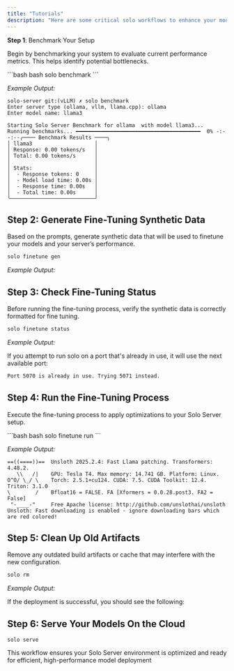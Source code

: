 ```yaml
---
title: "Tutorials"
description: "Here are some critical solo workflows to enhance your model deployment and optimization"
---
```




**Step 1**: Benchmark Your Setup

Begin by benchmarking your system to evaluate current performance metrics. This helps identify potential bottlenecks.

<CodeGroup>
  ```bash bash
  solo benchmark
  ```
</CodeGroup>

*Example Output:*

```
solo-server git:(vLLM) ✗ solo benchmark
Enter server type (ollama, vllm, llama.cpp): ollama 
Enter model name: llama3

Starting Solo Server Benchmark for ollama  with model llama3...
Running benchmarks... ━━━━━━━━━━━━━━━━━━━━━━━━━━━━━━━━━━━━━━━━  0% -:--:--╭──── Benchmark Results ────╮
│ llama3                    │
│ Response: 0.00 tokens/s   │
│ Total: 0.00 tokens/s      │
│                           │
│ Stats:                    │
│  - Response tokens: 0     │
│  - Model load time: 0.00s │
│  - Response time: 0.00s   │
│  - Total time: 0.00s      │
╰───────────────────────────╯
```



## Step 2: Generate Fine-Tuning Synthetic Data

Based on the prompts, generate synthetic data that will be used to finetune your models and your server’s performance.

```bash
solo finetune gen
```

*Example Output:*



## Step 3: Check Fine-Tuning Status

Before running the fine-tuning process, verify the synthetic data is correctly formatted for fine tuning.

```bash
solo finetune status
```

*Example Output:*

If you attempt to run solo on a port that's already in use, it will use the next available port:

```md
Port 5070 is already in use. Trying 5071 instead.
```

## Step 4: Run the Fine-Tuning Process

Execute the fine-tuning process to apply optimizations to your Solo Server setup.

<CodeGroup>
  ```bash bash
  solo finetune run
  ```
</CodeGroup>

*Example Output:*

```vim
==((====))==  Unsloth 2025.2.4: Fast Llama patching. Transformers: 4.48.2.
   \\   /|    GPU: Tesla T4. Max memory: 14.741 GB. Platform: Linux.
O^O/ \_/ \    Torch: 2.5.1+cu124. CUDA: 7.5. CUDA Toolkit: 12.4. Triton: 3.1.0
\        /    Bfloat16 = FALSE. FA [Xformers = 0.0.28.post3. FA2 = False]
 "-____-"     Free Apache license: http://github.com/unslothai/unsloth
Unsloth: Fast downloading is enabled - ignore downloading bars which are red colored!
```



## Step 5: Clean Up Old Artifacts

Remove any outdated build artifacts or cache that may interfere with the new configuration.&#x20;

```bash
solo rm
```

*Example Output:*

If the deployment is successful, you should see the following:

<Frame>

</Frame>

## Step 6: Serve Your Models On the Cloud

```
solo serve 
```

This workflow ensures your Solo Server environment is optimized and ready for efficient, high-performance model deployment